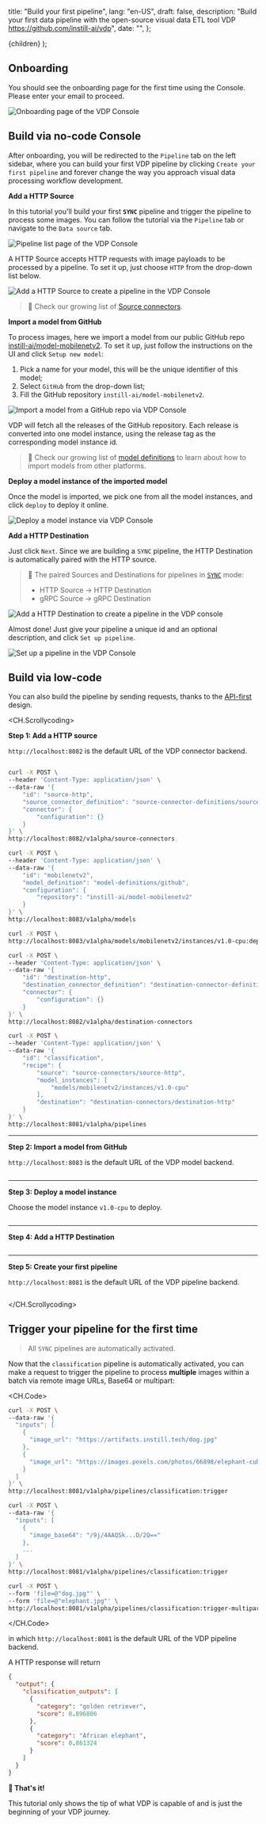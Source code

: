   title: "Build your first pipeline",
  lang: "en-US",
  draft: false,
  description:
    "Build your first data pipeline with the open-source visual data ETL tool VDP https://github.com/instill-ai/vdp",
  date: "",
};

  <DocsLayout meta={meta}>{children}</DocsLayout>
);

## Onboarding

You should see the onboarding page for the first time using the Console. Please enter your email to proceed.

![Onboarding page of the VDP Console](/docs-assets/onboarding.png)

## Build via no-code Console

After onboarding, you will be redirected to the `Pipeline` tab on the left sidebar, where you can build your first VDP pipeline by clicking `Create your first pipeline` and forever change the way you approach visual data processing workflow development.

**Add a HTTP Source**

In this tutorial you'll build your first **`SYNC`** pipeline and trigger the pipeline to process some images.
You can follow the tutorial via the `Pipeline` tab or navigate to the `Data source` tab.

![Pipeline list page of the VDP Console](/docs-assets/pipeline-list-empty.png)

A HTTP Source accepts HTTP requests with image payloads to be processed by a pipeline. To set it up, just choose `HTTP` from the drop-down list below.

![Add a HTTP Source to create a pipeline in the VDP Console](/docs-assets/add-a-source-http.png)

> 📔 Check our growing list of [Source connectors](/docs/connectors/overview).

**Import a model from GitHub**

To process images, here we import a model from our public GitHub repo [instill-ai/model-mobilenetv2](https://github.com/instill-ai/model-mobilenetv2). To set it up, just follow the instructions on the UI and click `Setup new model`:

1. Pick a name for your model, this will be the unique identifier of this model;
2. Select `GitHub` from the drop-down list;
3. Fill the GitHub repository `instill-ai/model-mobilenetv2`.

![Import a model from a GitHub repo via VDP Console](/docs-assets/add-a-model.png)

VDP will fetch all the releases of the GitHub repository. Each release is converted into one model instance, using the release tag as the corresponding model instance id.

> 📔 Check our growing list of [model definitions](/docs/import-models/overview) to learn about how to import models from other platforms.

**Deploy a model instance of the imported model**

Once the model is imported, we pick one from all the model instances, and click `deploy` to deploy it online.

![Deploy a model instance via VDP Console](/docs-assets/deploy-a-model-instance.png)

**Add a HTTP Destination**

Just click `Next`. Since we are building a `SYNC` pipeline, the HTTP Destination is automatically paired with the HTTP source.

> 📔 The paired Sources and Destinations for pipelines in [`SYNC`](/docs/core-concepts/pipeline#sync-mode) mode:
>
> - HTTP Source → HTTP Destination
> - gRPC Source → gRPC Destination

![Add a HTTP Destination to create a pipeline in the VDP console](/docs-assets/add-a-destination-http.png)

Almost done! Just give your pipeline a unique id and an optional description, and click `Set up pipeline`.

![Set up a pipeline in the VDP Console](/docs-assets/set-up-a-pipeline.png)

## Build via low-code

You can also build the pipeline by sending requests, thanks to the [API-first](/docs/core-concepts/overview#api) design.

<CH.Scrollycoding>

**Step 1: Add a HTTP source**

`http://localhost:8082` is the default URL of the VDP connector backend.

```bash focus=1:11

curl -X POST \
--header 'Content-Type: application/json' \
--data-raw '{
    "id": "source-http",
    "source_connector_definition": "source-connector-definitions/source-http",
    "connector": {
        "configuration": {}
    }
}' \
http://localhost:8082/v1alpha/source-connectors

curl -X POST \
--header 'Content-Type: application/json' \
--data-raw '{
    "id": "mobilenetv2",
    "model_definition": "model-definitions/github",
    "configuration": {
        "repository": "instill-ai/model-mobilenetv2"
    }
}' \
http://localhost:8083/v1alpha/models

curl -X POST \
http://localhost:8083/v1alpha/models/mobilenetv2/instances/v1.0-cpu:deploy

curl -X POST \
--header 'Content-Type: application/json' \
--data-raw '{
    "id": "destination-http",
    "destination_connector_definition": "destination-connector-definitions/destination-http",
    "connector": {
        "configuration": {}
    }
}' \
http://localhost:8082/v1alpha/destination-connectors

curl -X POST \
--header 'Content-Type: application/json' \
--data-raw '{
    "id": "classification",
    "recipe": {
        "source": "source-connectors/source-http",
        "model_instances": [
            "models/mobilenetv2/instances/v1.0-cpu"
        ],
        "destination": "destination-connectors/destination-http"
    }
}' \
http://localhost:8081/v1alpha/pipelines

```

---

**Step 2: Import a model from GitHub**

`http://localhost:8083` is the default URL of the VDP model backend.

```bash focus=13:22

```

---

**Step 3: Deploy a model instance**

Choose the model instance `v1.0-cpu` to deploy.

```bash focus=24:25

```

---

**Step 4: Add a HTTP Destination**

```bash focus=27:36

```

---

**Step 5: Create your first pipeline**

`http://localhost:8081` is the default URL of the VDP pipeline backend.

```bash focus=38:51

```

</CH.Scrollycoding>

## Trigger your pipeline for the first time

> All `SYNC` pipelines are automatically activated.

Now that the `classification` pipeline is automatically activated, you can make a request to trigger the pipeline to process **multiple** images within a batch via remote image URLs, Base64 or multipart:

<CH.Code>

```bash remote
curl -X POST \
--data-raw '{
  "inputs": [
    {
      "image_url": "https://artifacts.instill.tech/dog.jpg"
    },
    {
      "image_url": "https://images.pexels.com/photos/66898/elephant-cub-tsavo-kenya-66898.jpeg"
    }
  ]
}' \
http://localhost:8081/v1alpha/pipelines/classification:trigger
```

```bash base64
curl -X POST \
--data-raw '{
  "inputs": [
    {
      "image_base64": "/9j/4AAQSk...D/2Q=="
    },
    ...
  ]
}' \
http://localhost:8081/v1alpha/pipelines/classification:trigger
```

```bash multipart
curl -X POST \
--form 'file=@"dog.jpg"' \
--form 'file=@"elephant.jpg"' \
http://localhost:8081/v1alpha/pipelines/classification:trigger-multipart
```

</CH.Code>

in which `http://localhost:8081` is the default URL of the VDP pipeline backend.

A HTTP response will return

```json
{
  "output": {
    "classification_outputs": [
      {
        "category": "golden retriever",
        "score": 0.896806
      },
      {
        "category": "African elephant",
        "score": 0.861324
      }
    ]
  }
}
```

**🙌 That's it!**

This tutorial only shows the tip of what VDP is capable of and is just the beginning of your VDP journey.
